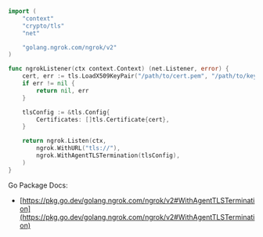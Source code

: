 ```go
import (
	"context"
	"crypto/tls"
	"net"

	"golang.ngrok.com/ngrok/v2"
)

func ngrokListener(ctx context.Context) (net.Listener, error) {
	cert, err := tls.LoadX509KeyPair("/path/to/cert.pem", "/path/to/key.pem")
	if err != nil {
		return nil, err
	}

	tlsConfig := &tls.Config{
		Certificates: []tls.Certificate{cert},
	}

	return ngrok.Listen(ctx,
		ngrok.WithURL("tls://"),
		ngrok.WithAgentTLSTermination(tlsConfig),
	)
}
```

Go Package Docs:

- [https://pkg.go.dev/golang.ngrok.com/ngrok/v2#WithAgentTLSTermination](https://pkg.go.dev/golang.ngrok.com/ngrok/v2#WithAgentTLSTermination)
